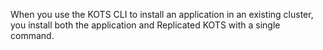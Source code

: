 When you use the KOTS CLI to install an application in an existing cluster, you install both the application and Replicated KOTS with a single command.